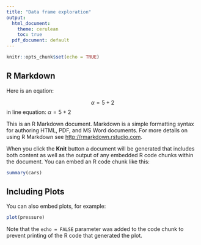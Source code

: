 ```yaml
---
title: "Data frame exploration"
output:
  html_document:
    theme: cerulean
    toc: true
  pdf_document: default
---
```

<!-- this is a YAML header -->
```r
knitr::opts_chunk$set(echo = TRUE)
```
<script type="text/javascript" src="http://cdn.mathjax.org/mathjax/latest/MathJax.js?config=default"></script>

## R Markdown

Here is an eqation:

$$\alpha = 5+ 2$$
in line equation: $\alpha = 5+ 2$

This is an R Markdown document. Markdown is a simple formatting syntax for authoring HTML, PDF, and MS Word documents. For more details on using R Markdown see <http://rmarkdown.rstudio.com>.

When you click the **Knit** button a document will be generated that includes both content as well as the output of any embedded R code chunks within the document. You can embed an R code chunk like this:

```r
summary(cars)
```

## Including Plots

You can also embed plots, for example:

```r
plot(pressure)
```

Note that the `echo = FALSE` parameter was added to the code chunk to prevent printing of the R code that generated the plot.
